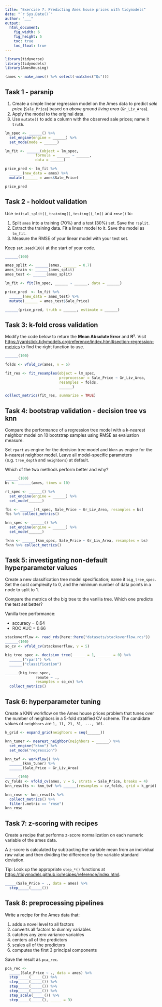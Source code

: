 ---
title: "Exercise 7: Predicting Ames house prices with tidymodels"
date: "`r Sys.Date()`"
author: "___"
output: 
  html_document:
    fig_width: 6
    fig_height: 5
    toc: true
    toc_float: true
---

```{r setup, include = FALSE}
library(tidyverse)
library(tidymodels)
library(AmesHousing)

(ames <- make_ames() %>% select(-matches("Qu")))
```

## Task 1 - parsnip

1. Create a simple linear regression model on the Ames data to predict _sale price_ (`Sale_Price`) based on _above ground living area_ (`Gr_Liv_Area`).
2. Apply the model to the original data.
3. Use `mutate()` to add a column with the observed sale prices; name it `truth`.

```{r t1, eval = FALSE}
lm_spec <- ______() %>% 
  set_engine(engine = ______) %>%
  set_mode(mode = ______)

lm_fit <- ______(object = lm_spec,
              formula = ______ ~ ______, 
              data = ______)

price_pred <- lm_fit %>% 
  ______(new_data = ames) %>% 
  mutate(______ = ames$Sale_Price)

price_pred
```

## Task 2 - holdout validation

Use `initial_split()`, `training()`, `testing()`, `lm()` and `rmse()` to:

1. Split `ames` into a training (70%) and a test (30%) set. Save the `rsplit`.
2. Extract the training data. Fit a linear model to it. Save the model as `lm_fit`.
3. Measure the RMSE of your linear model with your test set.

Keep `set.seed(100)` at the start of your code.

```{r t2, eval = FALSE}
______(100)

ames_split <- ______(ames, ______ = 0.7)
ames_train <- ______(ames_split)
ames_test <- ______(ames_split)

lm_fit <- fit(lm_spec, ______ ~ ______, data = ______)

price_pred  <- lm_fit %>% 
  ______(new_data = ames_test) %>% 
  mutate(______ = ames_test$Sale_Price)

______(price_pred, truth = ______, estimate = ______)
```

## Task 3: k-fold cross validation

Modify the code below to return the **Mean Absolute Error** and **R²**.
Visit <https://yardstick.tidymodels.org/reference/index.html#section-regression-metrics> to find the right function to use.

```{r t3, eval = FALSE}
______(100)

folds <- vfold_cv(ames, v = 5)

fit_res <- fit_resamples(object = lm_spec,
                         preprocessor = Sale_Price ~ Gr_Liv_Area,
                         resamples = folds,
                         ______)

collect_metrics(fit_res, summarize = TRUE)
```

## Task 4: bootstrap validation - decision tree vs knn

Compare the performance of a regression tree model with a k-nearest neighbor
model on 10 bootstrap samples using RMSE as evaluation measure.

Set `rpart` as engine for the decision tree model and `kknn` as engine for the
k-nearest neighbor model. Leave all model-specific parameters (e.g. `tree_depth`
and `neighbors`) at default.

Which of the two methods perform better and why?

```{r t4, eval = FALSE}
______(100)
bs <- ______(ames, times = 10)

rt_spec <- ______() %>%          
  set_engine(engine = ______) %>% 
  set_mode(______)

fbs <- ______(rt_spec, Sale_Price ~ Gr_Liv_Area, resamples = bs)
fbs %>% collect_metrics()

knn_spec <- ______() %>%          
  set_engine(engine = ______) %>% 
  set_mode(______)

fknn <- ______(knn_spec, Sale_Price ~ Gr_Liv_Area, resamples = bs)
fknn %>% collect_metrics()
```

## Task 5: investigating non-default hyperparameter values

Create a new classification tree model specification; name it `big_tree_spec`.
Set the cost complexity to 0, and the minimum number of data points in a node to split to 1.

Compare the metrics of the big tree to the vanilla tree.
Which one predicts the test set better?

Vanilla tree performance:

- accuracy = 0.64
- ROC AUC = 0.66

```{r t5, eval = FALSE}
stackoverflow <- read_rds(here::here("datasets/stackoverflow.rds"))
______(100)
so_cv <- vfold_cv(stackoverflow, v = 5)

big_tree_spec <- decision_tree(______ = 1, ______ = 0) %>% 
  ______("rpart") %>% 
  ______("classification")

______(big_tree_spec,
              remote ~ .,
              resamples = so_cv) %>%
  collect_metrics()
```

## Task 6: hyperparameter tuning

Create a KNN workflow on the Ames house prices problem that tunes over the number of neighbors in a 5-fold stratified CV scheme.
The candidate values of `neighbors` are `1, 11, 21, 31, ..., 101`.

```{r t6, eval = FALSE}
k_grid <- expand_grid(neighbors = seq(______))

knn_tuner <- nearest_neighbor(neighbors = ______) %>% 
  set_engine("kknn") %>% 
  set_mode("regression")

knn_twf <- workflow() %>% 
  ______(knn_tuner) %>%
  ______(Sale_Price ~ Gr_Liv_Area)

______(100)
cv_folds <- vfold_cv(ames, v = 5, strata = Sale_Price, breaks = 4)
knn_results <- knn_twf %>% ______(resamples = cv_folds, grid = k_grid) 

knn_rmse <- knn_results %>% 
  collect_metrics() %>% 
  filter(.metric == "rmse")
knn_rmse
```

## Task 7: z-scoring with recipes

Create a recipe that performs z-score normalization on each numeric variable of the ames data.

A z-score is calculated by subtracting the variable mean from an individual raw value and then dividing the difference by the variable standard deviation.

Tip: Look up the appropriate `step_*()` functions at <https://tidymodels.github.io/recipes/reference/index.html>.

```{r t7, eval=FALSE}
_____(Sale_Price ~ ., data = ames) %>% 
  step_____(_____())
```

## Task 8: preprocessing pipelines

Write a recipe for the Ames data that:

1. adds a novel level to all factors
2. converts all factors to dummy variables
3. catches any zero variance variables
4. centers all of the predictors
5. scales all of the predictors
6. computes the first 3 principal components

Save the result as `pca_rec`.

```{r t8, eval=FALSE}
pca_rec <- 
  _____(Sale_Price ~ ., data = ames) %>%
  step_____(_____()) %>%
  step_____(_____()) %>%
  step_____(_____()) %>%
  step_____(_____()) %>%
  step_scale(_____()) %>%
  step_____(_____(), _____ = 3)
```


